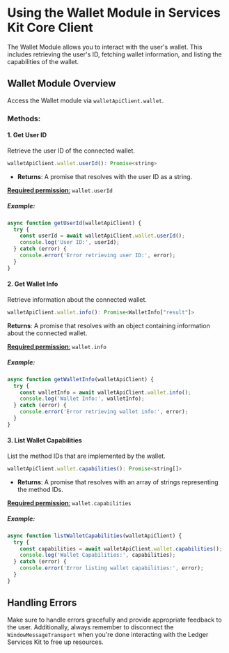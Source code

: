 # Using the Wallet Module in Services Kit Core Client

The Wallet Module allows you to interact with the user's wallet. This includes retrieving the user's ID, fetching wallet information, and listing the capabilities of the wallet.

## Wallet Module Overview

Access the Wallet module via `walletApiClient.wallet`.

### Methods:

#### 1. Get User ID

Retrieve the user ID of the connected wallet.

```javascript
walletApiClient.wallet.userId(): Promise<string>
```

- **Returns**: A promise that resolves with the user ID as a string.

[**Required permission**:](https://developers.ledger.com/docs/ledger-live/discover/guides/wallet-api/appendix/manifest#permissions)
  `wallet.userId`

##### Example:

```javascript
async function getUserId(walletApiClient) {
  try {
    const userId = await walletApiClient.wallet.userId();
    console.log('User ID:', userId);
  } catch (error) {
    console.error('Error retrieving user ID:', error);
  }
}
```

#### 2. Get Wallet Info

Retrieve information about the connected wallet.

```javascript
walletApiClient.wallet.info(): Promise<WalletInfo["result"]>
```

**Returns**: A promise that resolves with an object containing information about the connected wallet.

[**Required permission**:](https://developers.ledger.com/docs/ledger-live/discover/guides/wallet-api/appendix/manifest#permissions)
  `wallet.info`

##### Example:

```javascript
async function getWalletInfo(walletApiClient) {
  try {
    const walletInfo = await walletApiClient.wallet.info();
    console.log('Wallet Info:', walletInfo);
  } catch (error) {
    console.error('Error retrieving wallet info:', error);
  }
}
```

#### 3. List Wallet Capabilities

List the method IDs that are implemented by the wallet.

```javascript
walletApiClient.wallet.capabilities(): Promise<string[]>
```

- **Returns**: A promise that resolves with an array of strings representing the method IDs.

[**Required permission**:](https://developers.ledger.com/docs/ledger-live/discover/guides/wallet-api/appendix/manifest#permissions)
  `wallet.capabilities`

##### Example:

```javascript
async function listWalletCapabilities(walletApiClient) {
  try {
    const capabilities = await walletApiClient.wallet.capabilities();
    console.log('Wallet Capabilities:', capabilities);
  } catch (error) {
    console.error('Error listing wallet capabilities:', error);
  }
}
```

## Handling Errors

Make sure to handle errors gracefully and provide appropriate feedback to the user. Additionally, always remember to disconnect the `WindowMessageTransport` when you're done interacting with the Ledger Services Kit to free up resources.